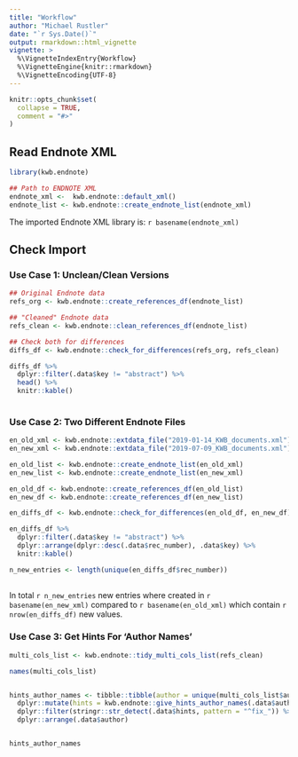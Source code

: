 ```yaml
---
title: "Workflow"
author: "Michael Rustler"
date: "`r Sys.Date()`"
output: rmarkdown::html_vignette
vignette: >
  %\VignetteIndexEntry{Workflow}
  %\VignetteEngine{knitr::rmarkdown}
  %\VignetteEncoding{UTF-8}
---
```


```r
knitr::opts_chunk$set(
  collapse = TRUE,
  comment = "#>"
)
```


## Read Endnote XML

```r
library(kwb.endnote)

## Path to ENDNOTE XML 
endnote_xml <-  kwb.endnote::default_xml()
endnote_list <- kwb.endnote::create_endnote_list(endnote_xml)
```

The imported Endnote XML library is: `r basename(endnote_xml)`

## Check Import 

### Use Case 1: Unclean/Clean Versions

```r
## Original Endnote data
refs_org <- kwb.endnote::create_references_df(endnote_list)

## "Cleaned" Endnote data
refs_clean <- kwb.endnote::clean_references_df(endnote_list)

## Check both for differences
diffs_df <- kwb.endnote::check_for_differences(refs_org, refs_clean)

diffs_df %>%
  dplyr::filter(.data$key != "abstract") %>% 
  head() %>% 
  knitr::kable()
  
```


### Use Case 2: Two Different Endnote Files 

```r

en_old_xml <- kwb.endnote::extdata_file("2019-01-14_KWB_documents.xml")
en_new_xml <- kwb.endnote::extdata_file("2019-07-09_KWB_documents.xml")

en_old_list <- kwb.endnote::create_endnote_list(en_old_xml)
en_new_list <- kwb.endnote::create_endnote_list(en_new_xml)

en_old_df <- kwb.endnote::create_references_df(en_old_list)
en_new_df <- kwb.endnote::create_references_df(en_new_list)

en_diffs_df <- kwb.endnote::check_for_differences(en_old_df, en_new_df)

en_diffs_df %>% 
  dplyr::filter(.data$key != "abstract") %>% 
  dplyr::arrange(dplyr::desc(.data$rec_number), .data$key) %>% 
  knitr::kable()

n_new_entries <- length(unique(en_diffs_df$rec_number))
  
```

In total `r n_new_entries` new entries where created in `r basename(en_new_xml)`
compared to `r basename(en_old_xml)` which contain `r nrow(en_diffs_df)` new 
values.




### Use Case 3: Get Hints For 'Author Names'

```r

multi_cols_list <- kwb.endnote::tidy_multi_cols_list(refs_clean)

names(multi_cols_list)


hints_author_names <- tibble::tibble(author = unique(multi_cols_list$author$value)) %>%
  dplyr::mutate(hints = kwb.endnote::give_hints_author_names(.data$author)) %>% 
  dplyr::filter(stringr::str_detect(.data$hints, pattern = "^fix_")) %>% 
  dplyr::arrange(.data$author) 


hints_author_names 

```
